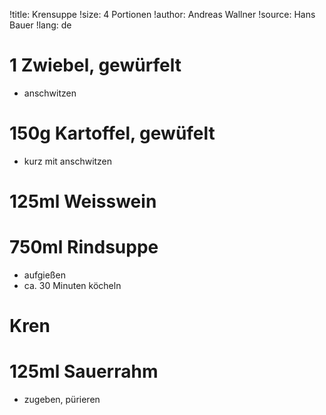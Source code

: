 !title: Krensuppe
!size: 4 Portionen
!author: Andreas Wallner
!source: Hans Bauer
!lang: de

# 1 Zwiebel, gewürfelt
* anschwitzen

# 150g Kartoffel, gewüfelt
* kurz mit anschwitzen

# 125ml Weisswein
# 750ml Rindsuppe
* aufgießen
* ca. 30 Minuten köcheln

# Kren
# 125ml Sauerrahm
* zugeben, pürieren
